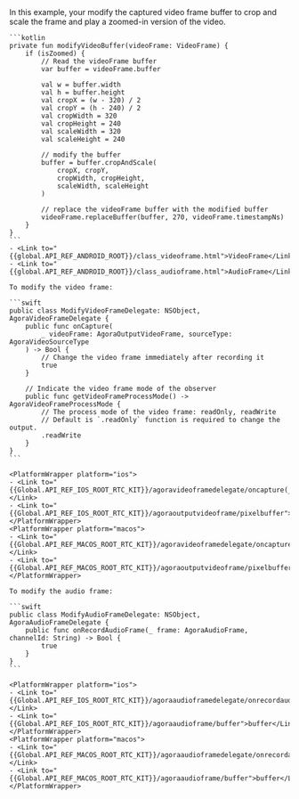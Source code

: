 <PlatformWrapper platform="android">
    In this example, your modify the captured video frame buffer to crop and scale the frame and play a zoomed-in version of the video.
    
    ```kotlin
    private fun modifyVideoBuffer(videoFrame: VideoFrame) {
        if (isZoomed) {
            // Read the videoFrame buffer
            var buffer = videoFrame.buffer

            val w = buffer.width
            val h = buffer.height
            val cropX = (w - 320) / 2
            val cropY = (h - 240) / 2
            val cropWidth = 320
            val cropHeight = 240
            val scaleWidth = 320
            val scaleHeight = 240

            // modify the buffer
            buffer = buffer.cropAndScale(
                cropX, cropY,
                cropWidth, cropHeight,
                scaleWidth, scaleHeight
            )

            // replace the videoFrame buffer with the modified buffer
            videoFrame.replaceBuffer(buffer, 270, videoFrame.timestampNs)
        }
    }
    ```
    - <Link to="{{global.API_REF_ANDROID_ROOT}}/class_videoframe.html">VideoFrame</Link>
    - <Link to="{{global.API_REF_ANDROID_ROOT}}/class_audioframe.html">AudioFrame</Link>
</PlatformWrapper>
<PlatformWrapper platform={["ios","macos"]}>

    To modify the video frame:

    ```swift
    public class ModifyVideoFrameDelegate: NSObject, AgoraVideoFrameDelegate {
        public func onCapture(
            _ videoFrame: AgoraOutputVideoFrame, sourceType: AgoraVideoSourceType
        ) -> Bool {
            // Change the video frame immediately after recording it
            true
        }

        // Indicate the video frame mode of the observer
        public func getVideoFrameProcessMode() -> AgoraVideoFrameProcessMode {
            // The process mode of the video frame: readOnly, readWrite
            // Default is `.readOnly` function is required to change the output.
            .readWrite
        }
    }
    ```

    <PlatformWrapper platform="ios">
    - <Link to="{{Global.API_REF_IOS_ROOT_RTC_KIT}}/agoravideoframedelegate/oncapture(_:sourcetype:)">onCapture(_:sourceType:)</Link>
    - <Link to="{{Global.API_REF_IOS_ROOT_RTC_KIT}}/agoraoutputvideoframe/pixelbuffer">pixelBuffer</Link>
    </PlatformWrapper>
    <PlatformWrapper platform="macos">
    - <Link to="{{Global.API_REF_MACOS_ROOT_RTC_KIT}}/agoravideoframedelegate/oncapture(_:sourcetype:)">onCapture(_:sourceType:)</Link>
    - <Link to="{{Global.API_REF_MACOS_ROOT_RTC_KIT}}/agoraoutputvideoframe/pixelbuffer">pixelBuffer</Link>
    </PlatformWrapper>

    To modify the audio frame:

    ```swift
    public class ModifyAudioFrameDelegate: NSObject, AgoraAudioFrameDelegate {
        public func onRecordAudioFrame(_ frame: AgoraAudioFrame, channelId: String) -> Bool {
            true
        }
    }
    ```

    <PlatformWrapper platform="ios">
    - <Link to="{{Global.API_REF_IOS_ROOT_RTC_KIT}}/agoraaudioframedelegate/onrecordaudioframe(_:channelid:)">onRecordAudioFrame(_:channelId:)</Link>
    - <Link to="{{Global.API_REF_IOS_ROOT_RTC_KIT}}/agoraaudioframe/buffer">buffer</Link>
    </PlatformWrapper>
    <PlatformWrapper platform="macos">
    - <Link to="{{Global.API_REF_MACOS_ROOT_RTC_KIT}}/agoraaudioframedelegate/onrecordaudioframe(_:channelid:)">onRecordAudioFrame(_:channelId:)</Link>
    - <Link to="{{Global.API_REF_MACOS_ROOT_RTC_KIT}}/agoraaudioframe/buffer">buffer</Link>
    </PlatformWrapper>
</PlatformWrapper>